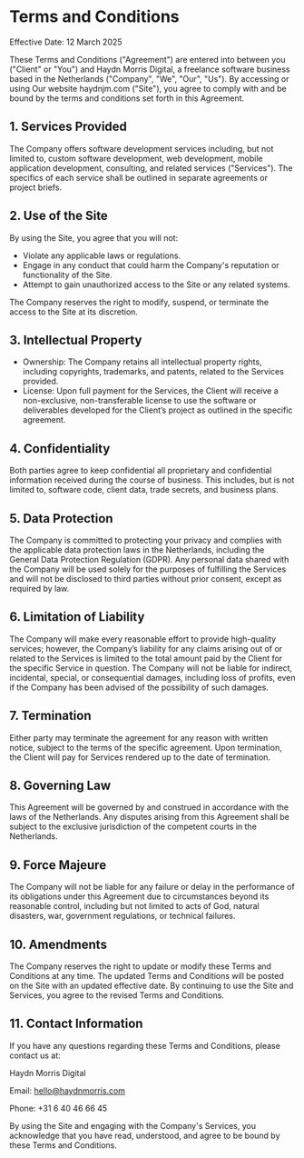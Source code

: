 # Terms and Conditions

Effective Date: 12 March 2025

These Terms and Conditions ("Agreement") are entered into between you ("Client" or "You") and Haydn Morris Digital, a freelance software business based in the Netherlands ("Company", "We", "Our", "Us"). By accessing or using Our website haydnjm.com ("Site"), you agree to comply with and be bound by the terms and conditions set forth in this Agreement.

## 1. Services Provided
The Company offers software development services including, but not limited to, custom software development, web development, mobile application development, consulting, and related services ("Services"). The specifics of each service shall be outlined in separate agreements or project briefs.

## 2. Use of the Site
By using the Site, you agree that you will not:

- Violate any applicable laws or regulations.
- Engage in any conduct that could harm the Company's reputation or functionality of the Site.
- Attempt to gain unauthorized access to the Site or any related systems.

The Company reserves the right to modify, suspend, or terminate the access to the Site at its discretion.

## 3. Intellectual Property
- Ownership: The Company retains all intellectual property rights, including copyrights, trademarks, and patents, related to the Services provided.
- License: Upon full payment for the Services, the Client will receive a non-exclusive, non-transferable license to use the software or deliverables developed for the Client’s project as outlined in the specific agreement.

## 4. Confidentiality
Both parties agree to keep confidential all proprietary and confidential information received during the course of business. This includes, but is not limited to, software code, client data, trade secrets, and business plans.

## 5. Data Protection
The Company is committed to protecting your privacy and complies with the applicable data protection laws in the Netherlands, including the General Data Protection Regulation (GDPR). Any personal data shared with the Company will be used solely for the purposes of fulfilling the Services and will not be disclosed to third parties without prior consent, except as required by law.

## 6. Limitation of Liability
The Company will make every reasonable effort to provide high-quality services; however, the Company’s liability for any claims arising out of or related to the Services is limited to the total amount paid by the Client for the specific Service in question.
The Company will not be liable for indirect, incidental, special, or consequential damages, including loss of profits, even if the Company has been advised of the possibility of such damages.

## 7. Termination
Either party may terminate the agreement for any reason with written notice, subject to the terms of the specific agreement. Upon termination, the Client will pay for Services rendered up to the date of termination.

## 8. Governing Law
This Agreement will be governed by and construed in accordance with the laws of the Netherlands. Any disputes arising from this Agreement shall be subject to the exclusive jurisdiction of the competent courts in the Netherlands.

## 9. Force Majeure
The Company will not be liable for any failure or delay in the performance of its obligations under this Agreement due to circumstances beyond its reasonable control, including but not limited to acts of God, natural disasters, war, government regulations, or technical failures.

## 10. Amendments
The Company reserves the right to update or modify these Terms and Conditions at any time. The updated Terms and Conditions will be posted on the Site with an updated effective date. By continuing to use the Site and Services, you agree to the revised Terms and Conditions.

## 11. Contact Information
If you have any questions regarding these Terms and Conditions, please contact us at:

Haydn Morris Digital

Email: hello@haydnmorris.com

Phone: +31 6 40 46 66 45

By using the Site and engaging with the Company's Services, you acknowledge that you have read, understood, and agree to be bound by these Terms and Conditions.